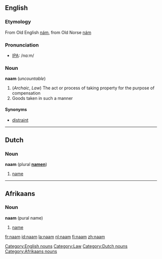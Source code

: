 ==English==
===Etymology===
From Old English [[nám]], from Old Norse [[nám]]

===Pronunciation===
* [[Wiktionary:Pronunciation_key|IPA]]: /nɑːm/

===Noun===
'''naam''' (''uncountable'')
# (''Archaic'', ''Law'') The act or process of taking property for the purpose of compensation
# Goods taken in such a manner

====Synonyms====
* [[distraint]]

[[Category:English nouns]]
[[Category:Law]]

----

==Dutch==
===Noun===
'''naam''' (plural '''[[namen]]''')
# [[name]]

[[Category:Dutch nouns]]

----

==Afrikaans==
===Noun===
'''naam''' (pural name)
# [[name]]

[[Category:Afrikaans nouns]]

[[fr:naam]]
[[id:naam]]
[[la:naam]]
[[nl:naam]]
[[fi:naam]]
[[zh:naam]]